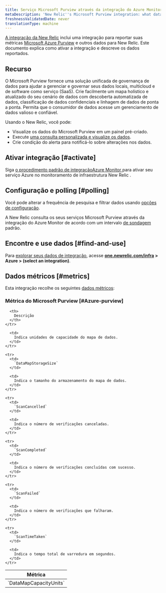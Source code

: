 ```yaml
---
title: Serviço Microsoft Purview através da integração do Azure Monitor
metaDescription: 'New Relic''s Microsoft Purview integration: what data it reports and how to enable it.'
freshnessValidatedDate: never
translationType: machine
---
```


[A integração da New Relic](/docs/infrastructure/integrations-getting-started/getting-started/introduction-infrastructure-integrations) inclui uma integração para reportar suas métricas [Microsoft Azure Purview](https://azure.microsoft.com/en-us/products/purview/) e outros dados para New Relic. Este documento explica como ativar a integração e descreve os dados reportados.

## Recurso

O Microsoft Purview fornece uma solução unificada de governança de dados para ajudar a gerenciar e governar seus dados locais, multicloud e de software como serviço (SaaS). Crie facilmente um mapa holístico e atualizado do seu cenário de dados com descoberta automatizada de dados, classificação de dados confidenciais e linhagem de dados de ponta a ponta. Permita que o consumidor de dados acesse um gerenciamento de dados valioso e confiável.

Usando o New Relic, você pode:

* Visualize os dados do Microsoft Purview em um painel pré-criado.
* Execute [uma consulta personalizada e visualize os dados](/docs/infrastructure/integrations-getting-started/getting-started/use-integration-data-new-relic-insights).
* Crie condição do alerta para notificá-lo sobre alterações nos dados.

## Ativar integração [#activate]

Siga [o procedimento padrão de integraçãoAzure Monitor ](/docs/infrastructure/microsoft-azure-integrations/azure-integrations-list/azure-monitor)para ativar seu serviço Azure no monitoramento de infraestrutura New Relic .

## Configuração e polling [#polling]

Você pode alterar a frequência de pesquisa e filtrar dados usando [opções de configuração](/docs/infrastructure/microsoft-azure-integrations/azure-integrations-list/azure-monitor/#settings).

A New Relic consulta os seus serviços Microsoft Purview através da integração do Azure Monitor de acordo com um intervalo [de sondagem](/docs/infrastructure/microsoft-azure-integrations/azure-integrations-list/azure-monitor/#settings) padrão.

## Encontre e use dados [#find-and-use]

Para [explorar seus dados de integração](/docs/infrastructure/integrations/find-use-infrastructure-integration-data), acesse <DoNotTranslate>**[one.newrelic.com/infra](https://one.newrelic.com/infra) > Azure > (select an integration)**</DoNotTranslate>.

## Dados métricos [#metrics]

Esta integração recolhe os seguintes [dados métricos](/docs/infrastructure/integrations-getting-started/getting-started/understand-integration-data-data-types#metric):

### Métrica do Microsoft Purview [#Azure-purview]

<table>
  <thead>
    <tr>
      <th style={{ width: "300px" }}>
        Métrica
      </th>

      <th>
        Descrição
      </th>
    </tr>
  </thead>

  <tbody>
    <tr>
      <td>
        `DataMapCapacityUnits`
      </td>

      <td>
        Indica unidades de capacidade do mapa de dados.
      </td>
    </tr>

    <tr>
      <td>
        `DataMapStorageSize`
      </td>

      <td>
        Indica o tamanho do armazenamento do mapa de dados.
      </td>
    </tr>

    <tr>
      <td>
        `ScanCancelled`
      </td>

      <td>
        Indica o número de verificações canceladas.
      </td>
    </tr>

    <tr>
      <td>
        `ScanCompleted`
      </td>

      <td>
        Indica o número de verificações concluídas com sucesso.
      </td>
    </tr>

    <tr>
      <td>
        `ScanFailed`
      </td>

      <td>
        Indica o número de verificações que falharam.
      </td>
    </tr>

    <tr>
      <td>
        `ScanTimeTaken`
      </td>

      <td>
        Indica o tempo total de varredura em segundos.
      </td>
    </tr>
  </tbody>
</table>
